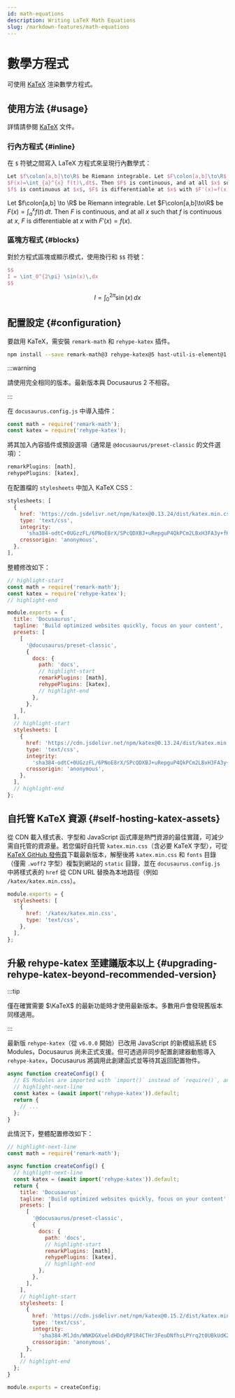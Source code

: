 ```yaml
---
id: math-equations
description: Writing LaTeX Math Equations
slug: /markdown-features/math-equations
---
```


# 數學方程式


可使用 [KaTeX](https://katex.org) 渲染數學方程式。

## 使用方法 {#usage}

詳情請參閱 [KaTeX](https://katex.org) 文件。

### 行內方程式 {#inline}

在 `$` 符號之間寫入 LaTeX 方程式來呈現行內數學式：

```latex
Let $f\colon[a,b]\to\R$ be Riemann integrable. Let $F\colon[a,b]\to\R$ be
$F(x)=\int_{a}^{x} f(t)\,dt$. Then $F$ is continuous, and at all $x$ such that
$f$ is continuous at $x$, $F$ is differentiable at $x$ with $F'(x)=f(x)$.
```

<BrowserWindow>

Let $f\colon[a,b] \to \R$ be Riemann integrable. Let $F\colon[a,b]\to\R$ be $F(x)=
\int_{a}^{x} f(t)\,dt$. Then $F$ is continuous, and at all $x$ such that $f$ is continuous at $x$, $F$ is differentiable at $x$ with $F'(x)=f(x)$.

</BrowserWindow>

### 區塊方程式 {#blocks}

對於方程式區塊或顯示模式，使用換行和 `$$` 符號：

```latex
$$
I = \int_0^{2\pi} \sin(x)\,dx
$$
```

<BrowserWindow>

$$
I = \int_0^{2\pi} \sin(x)\,dx
$$

</BrowserWindow>

## 配置設定 {#configuration}

要啟用 KaTeX，需安裝 `remark-math` 和 `rehype-katex` 插件。

```bash npm2yarn
npm install --save remark-math@3 rehype-katex@5 hast-util-is-element@1.1.0
```

:::warning

請使用完全相同的版本。最新版本與 Docusaurus 2 不相容。

:::

在 `docusaurus.config.js` 中導入插件：

```js
const math = require('remark-math');
const katex = require('rehype-katex');
```

將其加入內容插件或預設選項（通常是 `@docusaurus/preset-classic` 的文件選項）：

```js
remarkPlugins: [math],
rehypePlugins: [katex],
```

在配置檔的 `stylesheets` 中加入 KaTeX CSS：

```js
stylesheets: [
  {
    href: 'https://cdn.jsdelivr.net/npm/katex@0.13.24/dist/katex.min.css',
    type: 'text/css',
    integrity:
      'sha384-odtC+0UGzzFL/6PNoE8rX/SPcQDXBJ+uRepguP4QkPCm2LBxH3FA3y+fKSiJ+AmM',
    crossorigin: 'anonymous',
  },
],
```

整體修改如下：

```js title="docusaurus.config.js"
// highlight-start
const math = require('remark-math');
const katex = require('rehype-katex');
// highlight-end

module.exports = {
  title: 'Docusaurus',
  tagline: 'Build optimized websites quickly, focus on your content',
  presets: [
    [
      '@docusaurus/preset-classic',
      {
        docs: {
          path: 'docs',
          // highlight-start
          remarkPlugins: [math],
          rehypePlugins: [katex],
          // highlight-end
        },
      },
    ],
  ],
  // highlight-start
  stylesheets: [
    {
      href: 'https://cdn.jsdelivr.net/npm/katex@0.13.24/dist/katex.min.css',
      type: 'text/css',
      integrity:
        'sha384-odtC+0UGzzFL/6PNoE8rX/SPcQDXBJ+uRepguP4QkPCm2LBxH3FA3y+fKSiJ+AmM',
      crossorigin: 'anonymous',
    },
  ],
  // highlight-end
};
```

## 自托管 KaTeX 資源 {#self-hosting-katex-assets}

從 CDN 載入樣式表、字型和 JavaScript 函式庫是熱門資源的最佳實踐，可減少需自托管的資源量。若您偏好自托管 `katex.min.css`（含必要 KaTeX 字型），可從 [KaTeX GitHub 發佈頁](https://github.com/KaTeX/KaTeX/releases)下載最新版本，解壓後將 `katex.min.css` 和 `fonts` 目錄（僅需 `.woff2` 字型）複製到網站的 `static` 目錄，並在 `docusaurus.config.js` 中將樣式表的 `href` 從 CDN URL 替換為本地路徑（例如 `/katex/katex.min.css`）。

```js title="docusaurus.config.js"
module.exports = {
  stylesheets: [
    {
      href: '/katex/katex.min.css',
      type: 'text/css',
    },
  ],
};
```

## 升級 rehype-katex 至建議版本以上 {#upgrading-rehype-katex-beyond-recommended-version}

:::tip

僅在確實需要 $\KaTeX$ 的最新功能時才使用最新版本。多數用戶會發現舊版本同樣適用。

:::

最新版 `rehype-katex`（從 `v6.0.0` 開始）已改用 JavaScript 的新模組系統 ES Modules，Docusaurus 尚未正式支援。但可透過非同步配置創建器動態導入 `rehype-katex`，Docusaurus 將調用此創建函式並等待其返回配置物件。

```js title="docusaurus.config.js"
async function createConfig() {
  // ES Modules are imported with `import()` instead of `require()`, and are imported asynchronously
  // highlight-next-line
  const katex = (await import('rehype-katex')).default;
  return {
    // ...
  };
}
```

此情況下，整體配置修改如下：

```js title="docusaurus.config.js"
// highlight-next-line
const math = require('remark-math');

async function createConfig() {
  // highlight-next-line
  const katex = (await import('rehype-katex')).default;
  return {
    title: 'Docusaurus',
    tagline: 'Build optimized websites quickly, focus on your content',
    presets: [
      [
        '@docusaurus/preset-classic',
        {
          docs: {
            path: 'docs',
            // highlight-start
            remarkPlugins: [math],
            rehypePlugins: [katex],
            // highlight-end
          },
        },
      ],
    ],
    // highlight-start
    stylesheets: [
      {
        href: 'https://cdn.jsdelivr.net/npm/katex@0.15.2/dist/katex.min.css',
        type: 'text/css',
        integrity:
          'sha384-MlJdn/WNKDGXveldHDdyRP1R4CTHr3FeuDNfhsLPYrq2t0UBkUdK2jyTnXPEK1NQ',
        crossorigin: 'anonymous',
      },
    ],
    // highlight-end
  };
}

module.exports = createConfig;
```